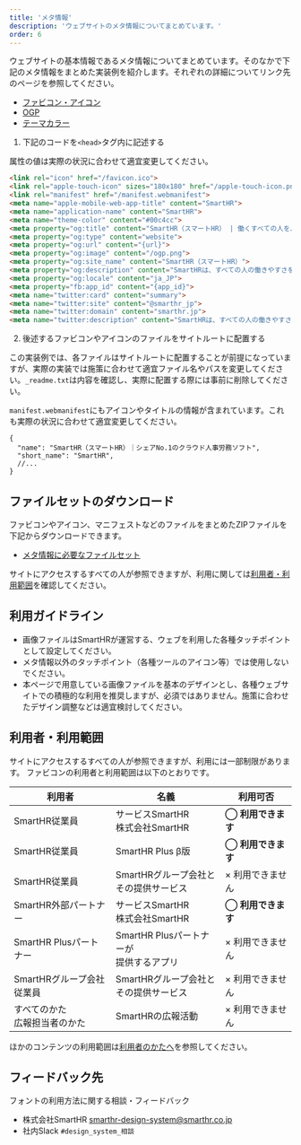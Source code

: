 ```yaml
---
title: 'メタ情報'
description: 'ウェブサイトのメタ情報についてまとめています。'
order: 6
---
```


ウェブサイトの基本情報であるメタ情報についてまとめています。そのなかで下記のメタ情報をまとめた実装例を紹介します。それぞれの詳細についてリンク先のページを参照してください。

- [ファビコン・アイコン](/basics/meta/favicon)
- [OGP](/basics/meta/ogp)
- [テーマカラー](/basics/meta/theme-color)

1. 下記のコードを`<head>`タグ内に記述する

属性の値は実際の状況に合わせて適宜変更してください。

```html codeBlock
<link rel="icon" href="/favicon.ico">
<link rel="apple-touch-icon" sizes="180x180" href="/apple-touch-icon.png">
<link rel="manifest" href="/manifest.webmanifest">
<meta name="apple-mobile-web-app-title" content="SmartHR">
<meta name="application-name" content="SmartHR">
<meta name="theme-color" content="#00c4cc">
<meta property="og:title" content="SmartHR（スマートHR） | 働くすべての人を、支える。">
<meta property="og:type" content="website">
<meta property="og:url" content="{url}">
<meta property="og:image" content="/ogp.png">
<meta property="og:site_name" content="SmartHR（スマートHR）">
<meta property="og:description" content="SmartHRは、すべての人の働きやすさを支える、シェア・満足度No1の「クラウド人事労務ソフト」です。">
<meta property="og:locale" content="ja_JP">
<meta property="fb:app_id" content="{app_id}">
<meta name="twitter:card" content="summary">
<meta name="twitter:site" content="@smarthr_jp">
<meta name="twitter:domain" content="smarthr.jp">
<meta name="twitter:description" content="SmartHRは、すべての人の働きやすさを支える、シェア・満足度No1の「クラウド人事労務ソフト」です。">
```

2. 後述するファビコンやアイコンのファイルをサイトルートに配置する

この実装例では、各ファイルはサイトルートに配置することが前提になっていますが、実際の実装では施策に合わせて適宜ファイル名やパスを変更してください。`_readme.txt`は内容を確認し、実際に配置する際には事前に削除してください。

`manifest.webmanifest`にもアイコンやタイトルの情報が含まれています。これも実際の状況に合わせて適宜変更してください。

```text codeBlock
{
  "name": "SmartHR（スマートHR）｜シェアNo.1のクラウド人事労務ソフト",
  "short_name": "SmartHR",
  //...
}
```

## ファイルセットのダウンロード

ファビコンやアイコン、マニフェストなどのファイルをまとめたZIPファイルを下記からダウンロードできます。

- <a href="/downloads/SmartHR_meta.zip">メタ情報に必要なファイルセット</a>

サイトにアクセスするすべての人が参照できますが、利用に関しては[利用者・利用範囲](#h2-2)を確認してください。


## 利用ガイドライン

- 画像ファイルはSmartHRが運営する、ウェブを利用した各種タッチポイントとして設定してください。
- メタ情報以外のタッチポイント（各種ツールのアイコン等）では使用しないでください。
- 本ページで用意している画像ファイルを基本のデザインとし、各種ウェブサイトでの積極的な利用を推奨しますが、必須ではありません。施策に合わせたデザイン調整などは適宜検討してください。


## 利用者・利用範囲

サイトにアクセスするすべての人が参照できますが、利用には一部制限があります。
ファビコンの利用者と利用範囲は以下のとおりです。

<TableWrapper>
  <table>
    <thead>
    <tr>
      <th>利用者</th>
      <th>名義</th>
      <th>利用可否</th>
    </tr>
    </thead>
    <tbody>
    <tr>
      <td>SmartHR従業員</td>
      <td>サービスSmartHR<br/>株式会社SmartHR</td>
      <td><strong>◯ 利用できます</strong></td>
    </tr>
    <tr>
      <td>SmartHR従業員</td>
      <td>SmartHR Plus β版</td>
      <td><strong>◯ 利用できます</strong></td>
    </tr>
    <tr>
      <td>SmartHR従業員</td>
      <td>SmartHRグループ会社と<br/>その提供サービス</td>
      <td>× 利用できません</td>
    </tr>
    <tr>
      <td>SmartHR外部パートナー</td>
      <td>サービスSmartHR<br/>株式会社SmartHR</td>
      <td><strong>◯ 利用できます</strong></td>
    </tr>
    <tr>
      <td>SmartHR Plusパートナー</td>
      <td>SmartHR Plusパートナーが<br/>提供するアプリ</td>
      <td>× 利用できません</td>
    </tr>
    <tr>
      <td>SmartHRグループ会社<br/>従業員</td>
      <td>SmartHRグループ会社と<br/>その提供サービス</td>
      <td>× 利用できません</td>
    </tr>
    <tr>
      <td>すべてのかた<br/>広報担当者のかた</td>
      <td>SmartHRの広報活動</td>
      <td>× 利用できません</td>
    </tr>
    </tbody>
  </table>
</TableWrapper>

ほかのコンテンツの利用範囲は[利用者のかたへ](/introduction/user/)を参照してください。


## フィードバック先
フォントの利用方法に関する相談・フィードバック

- 株式会社SmartHR smarthr-design-system@smarthr.co.jp
- 社内Slack `#design_system_相談`
